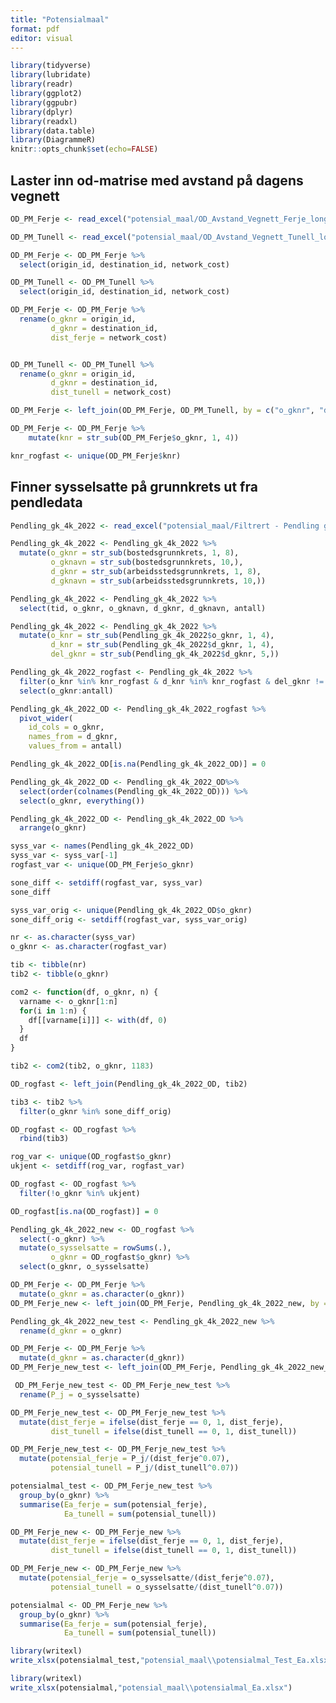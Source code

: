 ```yaml
---
title: "Potensialmaal"
format: pdf
editor: visual
---
```


```r
library(tidyverse)
library(lubridate)
library(readr)
library(ggplot2)
library(ggpubr)
library(dplyr)
library(readxl)
library(data.table)
library(DiagrammeR)
knitr::opts_chunk$set(echo=FALSE)
```

## Laster inn od-matrise med avstand på dagens vegnett

```r
OD_PM_Ferje <- read_excel("potensial_maal/OD_Avstand_Vegnett_Ferje_long.xlsx")

OD_PM_Tunell <- read_excel("potensial_maal/OD_Avstand_Vegnett_Tunell_long.xlsx")

```

```r
OD_PM_Ferje <- OD_PM_Ferje %>% 
  select(origin_id, destination_id, network_cost)

OD_PM_Tunell <- OD_PM_Tunell %>% 
  select(origin_id, destination_id, network_cost)
```

```r
OD_PM_Ferje <- OD_PM_Ferje %>% 
  rename(o_gknr = origin_id,
         d_gknr = destination_id,
         dist_ferje = network_cost)


OD_PM_Tunell <- OD_PM_Tunell %>% 
  rename(o_gknr = origin_id,
         d_gknr = destination_id,
         dist_tunell = network_cost)
```

```r
OD_PM_Ferje <- left_join(OD_PM_Ferje, OD_PM_Tunell, by = c("o_gknr", "d_gknr"))
```


```r
OD_PM_Ferje <- OD_PM_Ferje %>% 
    mutate(knr = str_sub(OD_PM_Ferje$o_gknr, 1, 4))

knr_rogfast <- unique(OD_PM_Ferje$knr)
```

## Finner sysselsatte på grunnkrets ut fra pendledata

```r
Pendling_gk_4k_2022 <- read_excel("potensial_maal/Filtrert - Pendling grunnkrets 4. kvartal 2022.xlsx")
```

```r
Pendling_gk_4k_2022 <- Pendling_gk_4k_2022 %>% 
  mutate(o_gknr = str_sub(bostedsgrunnkrets, 1, 8),
         o_gknavn = str_sub(bostedsgrunnkrets, 10,),
         d_gknr = str_sub(arbeidsstedsgrunnkrets, 1, 8),
         d_gknavn = str_sub(arbeidsstedsgrunnkrets, 10,))
```

```r
Pendling_gk_4k_2022 <- Pendling_gk_4k_2022 %>% 
  select(tid, o_gknr, o_gknavn, d_gknr, d_gknavn, antall)
```

```r
Pendling_gk_4k_2022 <- Pendling_gk_4k_2022 %>% 
  mutate(o_knr = str_sub(Pendling_gk_4k_2022$o_gknr, 1, 4),
         d_knr = str_sub(Pendling_gk_4k_2022$d_gknr, 1, 4),
         del_gknr = str_sub(Pendling_gk_4k_2022$d_gknr, 5,))

Pendling_gk_4k_2022_rogfast <- Pendling_gk_4k_2022 %>% 
  filter(o_knr %in% knr_rogfast & d_knr %in% knr_rogfast & del_gknr != "9999") %>% 
  select(o_gknr:antall)
```









```r
Pendling_gk_4k_2022_OD <- Pendling_gk_4k_2022_rogfast %>% 
  pivot_wider(
    id_cols = o_gknr,
    names_from = d_gknr,
    values_from = antall)

Pendling_gk_4k_2022_OD[is.na(Pendling_gk_4k_2022_OD)] = 0

Pendling_gk_4k_2022_OD <- Pendling_gk_4k_2022_OD%>% 
  select(order(colnames(Pendling_gk_4k_2022_OD))) %>% 
  select(o_gknr, everything())

Pendling_gk_4k_2022_OD <- Pendling_gk_4k_2022_OD %>% 
  arrange(o_gknr)
```



```r
syss_var <- names(Pendling_gk_4k_2022_OD)
syss_var <- syss_var[-1]
rogfast_var <- unique(OD_PM_Ferje$o_gknr)

sone_diff <- setdiff(rogfast_var, syss_var)
sone_diff

syss_var_orig <- unique(Pendling_gk_4k_2022_OD$o_gknr)
sone_diff_orig <- setdiff(rogfast_var, syss_var_orig)

```

```r
nr <- as.character(syss_var)
o_gknr <- as.character(rogfast_var)

tib <- tibble(nr)
tib2 <- tibble(o_gknr)

com2 <- function(df, o_gknr, n) {
  varname <- o_gknr[1:n]
  for(i in 1:n) {
    df[[varname[i]]] <- with(df, 0)
  }
  df
}

tib2 <- com2(tib2, o_gknr, 1183)
```


```r
OD_rogfast <- left_join(Pendling_gk_4k_2022_OD, tib2)
```

```r
tib3 <- tib2 %>% 
  filter(o_gknr %in% sone_diff_orig)
```

```r
OD_rogfast <- OD_rogfast %>% 
  rbind(tib3)
```

```r
rog_var <- unique(OD_rogfast$o_gknr)
ukjent <- setdiff(rog_var, rogfast_var)

OD_rogfast <- OD_rogfast %>% 
  filter(!o_gknr %in% ukjent)

OD_rogfast[is.na(OD_rogfast)] = 0
```

```r
Pendling_gk_4k_2022_new <- OD_rogfast %>%
  select(-o_gknr) %>% 
  mutate(o_sysselsatte = rowSums(.),
         o_gknr = OD_rogfast$o_gknr) %>% 
  select(o_gknr, o_sysselsatte)


```

```r
OD_PM_Ferje <- OD_PM_Ferje %>% 
  mutate(o_gknr = as.character(o_gknr))
OD_PM_Ferje_new <- left_join(OD_PM_Ferje, Pendling_gk_4k_2022_new, by = c("o_gknr"))
```

```r
Pendling_gk_4k_2022_new_test <- Pendling_gk_4k_2022_new %>% 
  rename(d_gknr = o_gknr)

OD_PM_Ferje <- OD_PM_Ferje %>% 
  mutate(d_gknr = as.character(d_gknr))
OD_PM_Ferje_new_test <- left_join(OD_PM_Ferje, Pendling_gk_4k_2022_new_test, by = c("d_gknr"))
```

```r
 OD_PM_Ferje_new_test <- OD_PM_Ferje_new_test %>% 
  rename(P_j = o_sysselsatte)
```

```r
OD_PM_Ferje_new_test <- OD_PM_Ferje_new_test %>% 
  mutate(dist_ferje = ifelse(dist_ferje == 0, 1, dist_ferje),
         dist_tunell = ifelse(dist_tunell == 0, 1, dist_tunell))
```

```r
OD_PM_Ferje_new_test <- OD_PM_Ferje_new_test %>% 
  mutate(potensial_ferje = P_j/(dist_ferje^0.07),
         potensial_tunell = P_j/(dist_tunell^0.07))
```

```r
potensialmal_test <- OD_PM_Ferje_new_test %>% 
  group_by(o_gknr) %>% 
  summarise(Ea_ferje = sum(potensial_ferje),
            Ea_tunell = sum(potensial_tunell))
```

```r
OD_PM_Ferje_new <- OD_PM_Ferje_new %>% 
  mutate(dist_ferje = ifelse(dist_ferje == 0, 1, dist_ferje),
         dist_tunell = ifelse(dist_tunell == 0, 1, dist_tunell))
```


```r
OD_PM_Ferje_new <- OD_PM_Ferje_new %>% 
  mutate(potensial_ferje = o_sysselsatte/(dist_ferje^0.07),
         potensial_tunell = o_sysselsatte/(dist_tunell^0.07))
```

```r
potensialmal <- OD_PM_Ferje_new %>% 
  group_by(o_gknr) %>% 
  summarise(Ea_ferje = sum(potensial_ferje),
            Ea_tunell = sum(potensial_tunell))
```

```r
library(writexl)
write_xlsx(potensialmal_test,"potensial_maal\\potensialmal_Test_Ea.xlsx")
```

```r
library(writexl)
write_xlsx(potensialmal,"potensial_maal\\potensialmal_Ea.xlsx")
```



